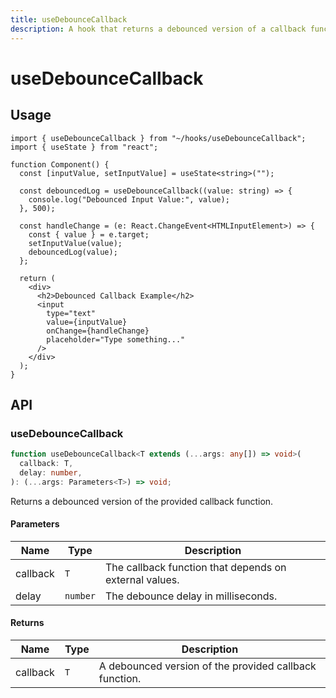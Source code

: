 ```yaml
---
title: useDebounceCallback
description: A hook that returns a debounced version of a callback function.
---
```


# useDebounceCallback

## Usage

```tsx title="Component.tsx"
import { useDebounceCallback } from "~/hooks/useDebounceCallback";
import { useState } from "react";

function Component() {
  const [inputValue, setInputValue] = useState<string>("");

  const debouncedLog = useDebounceCallback((value: string) => {
    console.log("Debounced Input Value:", value);
  }, 500);

  const handleChange = (e: React.ChangeEvent<HTMLInputElement>) => {
    const { value } = e.target;
    setInputValue(value);
    debouncedLog(value);
  };

  return (
    <div>
      <h2>Debounced Callback Example</h2>
      <input
        type="text"
        value={inputValue}
        onChange={handleChange}
        placeholder="Type something..."
      />
    </div>
  );
}
```

## API

### useDebounceCallback

```ts
function useDebounceCallback<T extends (...args: any[]) => void>(
  callback: T,
  delay: number,
): (...args: Parameters<T>) => void;
```

Returns a debounced version of the provided callback function.

#### Parameters

| Name     | Type     | Description                                            |
| -------- | -------- | ------------------------------------------------------ |
| callback | `T`      | The callback function that depends on external values. |
| delay    | `number` | The debounce delay in milliseconds.                    |

#### Returns

| Name     | Type | Description                                            |
| -------- | ---- | ------------------------------------------------------ |
| callback | `T`  | A debounced version of the provided callback function. |
